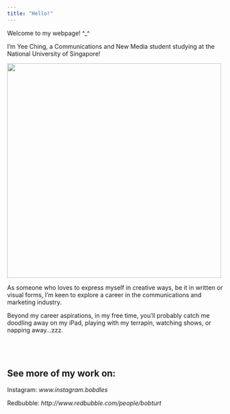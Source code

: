 ```yaml
---
title: "Hello!"
---
```


Welcome to my webpage! \^\_\^

I’m Yee Ching, a Communications and New Media student studying at the National University of Singapore!

<img src="selfintropic2.png" width="500"/>

As someone who loves to express myself in creative ways, be it in written or visual forms, I'm keen to explore a career in the communications and marketing industry.

Beyond my career aspirations, in my free time, you’ll probably catch me doodling away on my iPad, playing with my terrapin, watching shows, or napping away...zzz.

<style>
.my-spacing {
    margin-bottom: 80px;
}
</style>

<div class="my-spacing"></div>


## See more of my work on: 
Instagram: *www.instagram.bobdles*

Redbubble: *http://www.redbubble.com/people/bobturt*

